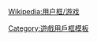 {{Userbox
  |border-c=black
  |border-s=1
  |id=[[File:Jigsaw.svg|47px]]
  |id-c=#FFFFFF
  |id-fc=white
  |id-s=
  |info=這個用戶喜歡玩'''[[拼圖|<span style="color:white;">拼圖</span>]]'''。
  |info-c=#475647
  |info-fc=#F5FEF5
  |info-s=10
}}
<includeonly>[[Category:喜歡玩拼圖的維基人|{{PAGENAME}}]]</includeonly><noinclude>
{{DEFAULTSORT:Jigsaw puzzle}}
{{Clear}}[[Wikipedia:用户框/游戏]]
[[Category:喜歡玩拼圖的維基人| ]]
[[Category:遊戲用戶框模板]]
</noinclude>